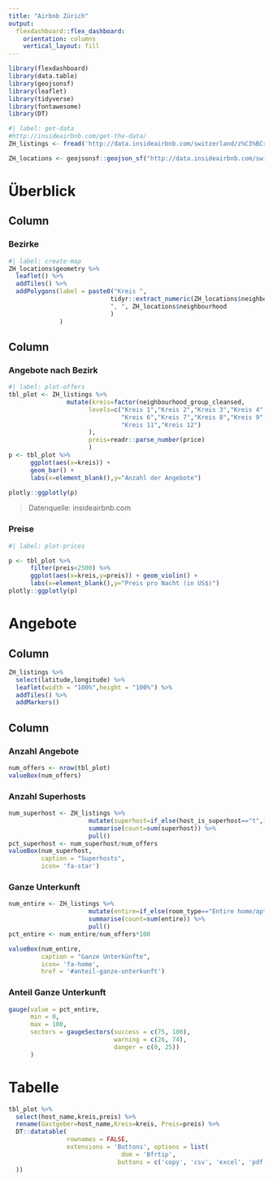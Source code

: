 ```yaml
---
title: "Airbnb Zürich"
output: 
  flexdashboard::flex_dashboard:
    orientation: columns
    vertical_layout: fill
---
```


```r
library(flexdashboard)
library(data.table)
library(geojsonsf)
library(leaflet)
library(tidyverse)
library(fontawesome)
library(DT)
```
```r
#| label: get-data
#http://insideairbnb.com/get-the-data/
ZH_listings <- fread('http://data.insideairbnb.com/switzerland/z%C3%BCrich/zurich/2023-09-24/data/listings.csv.gz')

ZH_locations <- geojsonsf::geojson_sf("http://data.insideairbnb.com/switzerland/z%C3%BCrich/zurich/2023-09-24/visualisations/neighbourhoods.geojson")

```



Überblick 
=====================================

Column {data-width=600}
-----------------------------------------------------------------------

### Bezirke
```r
#| label: create-map
ZH_locations$geometry %>% 
  leaflet() %>% 
  addTiles() %>% 
  addPolygons(label = paste0("Kreis ", 
                            tidyr::extract_numeric(ZH_locations$neighbourhood_group),
                            ", ", ZH_locations$neighbourhood
                            )
              )
```



Column {data-width=400}
-----------------------------------------------------------------------

### Angebote nach Bezirk

```r
#| label: plot-offers
tbl_plot <- ZH_listings %>% 
                mutate(kreis=factor(neighbourhood_group_cleansed,
                      levels=c("Kreis 1","Kreis 2","Kreis 3","Kreis 4","Kreis 5",
                               "Kreis 6","Kreis 7","Kreis 8","Kreis 9","Kreis 10",
                               "Kreis 11","Kreis 12")
                      ),
                      preis=readr::parse_number(price)
                      )
p <- tbl_plot %>% 
      ggplot(aes(x=kreis)) + 
      geom_bar() + 
      labs(x=element_blank(),y="Anzahl der Angebote")

plotly::ggplotly(p)

```

> Datenquelle: insideairbnb.com

### Preise

```r
#| label: plot-prices

p <- tbl_plot %>% 
      filter(preis<2500) %>% 
      ggplot(aes(x=kreis,y=preis)) + geom_violin() +
      labs(x=element_blank(),y="Preis pro Nacht (in US$)")  
plotly::ggplotly(p)
```



Angebote {data-navmenu=Details}
=====================================

Column {data-width=800}
-----------------------------------------------------------------------

```r
ZH_listings %>% 
  select(latitude,longitude) %>% 
  leaflet(width = "100%",height = "100%") %>% 
  addTiles() %>% 
  addMarkers()
```

Column {data-width=200}
-----------------------------------------------------------------------

### Anzahl Angebote

```r
num_offers <- nrow(tbl_plot)
valueBox(num_offers)
```

### Anzahl Superhosts

```r
num_superhost <- ZH_listings %>% 
                      mutate(superhost=if_else(host_is_superhost=="t",1,0)) %>% 
                      summarise(count=sum(superhost)) %>% 
                      pull()
pct_superhost <- num_superhost/num_offers
valueBox(num_superhost,
         caption = "Superhosts",
         icon= 'fa-star')
```
### Ganze Unterkunft

```r
num_entire <- ZH_listings %>% 
                      mutate(entire=if_else(room_type=="Entire home/apt",1,0)) %>% 
                      summarise(count=sum(entire)) %>% 
                      pull()
pct_entire <- num_entire/num_offers*100

valueBox(num_entire,
         caption = "Ganze Unterkünfte",
         icon= 'fa-home',
         href = '#anteil-ganze-unterkunft')


```
### Anteil Ganze Unterkunft

```r
gauge(value = pct_entire,
      min = 0,
      max = 100,
      sectors = gaugeSectors(success = c(75, 100),
                             warning = c(26, 74),
                             danger = c(0, 25))
      )
```





Tabelle {data-navmenu=Details}
=====================================


```r
tbl_plot %>% 
  select(host_name,kreis,preis) %>% 
  rename(Gastgeber=host_name,Kreis=kreis, Preis=preis) %>% 
  DT::datatable(
                rownames = FALSE,
                extensions = 'Buttons', options = list(
                               dom = 'Bfrtip',
                              buttons = c('copy', 'csv', 'excel', 'pdf', 'print')
  ))
```

